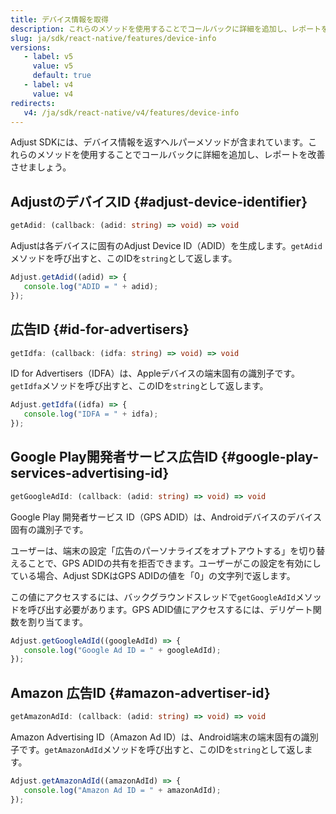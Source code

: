 ```yaml
---
title: デバイス情報を取得
description: これらのメソッドを使用することでコールバックに詳細を追加し、レポートを改善させましょう。
slug: ja/sdk/react-native/features/device-info
versions:
   - label: v5
     value: v5
     default: true
   - label: v4
     value: v4
redirects:
   v4: /ja/sdk/react-native/v4/features/device-info
---
```


Adjust SDKには、デバイス情報を返すヘルパーメソッドが含まれています。これらのメソッドを使用することでコールバックに詳細を追加し、レポートを改善させましょう。

## AdjustのデバイスID {#adjust-device-identifier}

<CodeBlock title="メソッドシグネチャー">

```ts
getAdid: (callback: (adid: string) => void) => void
```

</CodeBlock>

Adjustは各デバイスに固有のAdjust Device ID（ADID）を生成します。`getAdid`メソッドを呼び出すと、このIDを`string`として返します。

```jsx
Adjust.getAdid((adid) => {
   console.log("ADID = " + adid);
});
```

## 広告ID {#id-for-advertisers}

<CodeBlock title="メソッドシグネチャー">

```ts
getIdfa: (callback: (idfa: string) => void) => void
```

</CodeBlock>

ID for Advertisers（IDFA）は、Appleデバイスの端末固有の識別子です。`getIdfa`メソッドを呼び出すと、このIDを`string`として返します。

```jsx
Adjust.getIdfa((idfa) => {
   console.log("IDFA = " + idfa);
});
```

## Google Play開発者サービス広告ID {#google-play-services-advertising-id}

<CodeBlock title="メソッドシグネチャー">

```ts
getGoogleAdId: (callback: (adid: string) => void) => void
```

</CodeBlock>

Google Play 開発者サービス ID（GPS ADID）は、Androidデバイスのデバイス固有の識別子です。

ユーザーは、端末の設定「広告のパーソナライズをオプトアウトする」を切り替えることで、GPS ADIDの共有を拒否できます。ユーザーがこの設定を有効にしている場合、Adjust SDKはGPS ADIDの値を「0」の文字列で返します。

この値にアクセスするには、バックグラウンドスレッドで`getGoogleAdId`メソッドを呼び出す必要があります。GPS ADID値にアクセスするには、デリゲート関数を割り当てます。

```jsx
Adjust.getGoogleAdId((googleAdId) => {
   console.log("Google Ad ID = " + googleAdId);
});
```

## Amazon 広告ID {#amazon-advertiser-id}

<CodeBlock title="メソッドシグネチャー">

```ts
getAmazonAdId: (callback: (adid: string) => void) => void
```

</CodeBlock>

Amazon Advertising ID（Amazon Ad ID）は、Android端末の端末固有の識別子です。`getAmazonAdId`メソッドを呼び出すと、このIDを`string`として返します。

```jsx
Adjust.getAmazonAdId((amazonAdId) => {
   console.log("Amazon Ad ID = " + amazonAdId);
});
```
